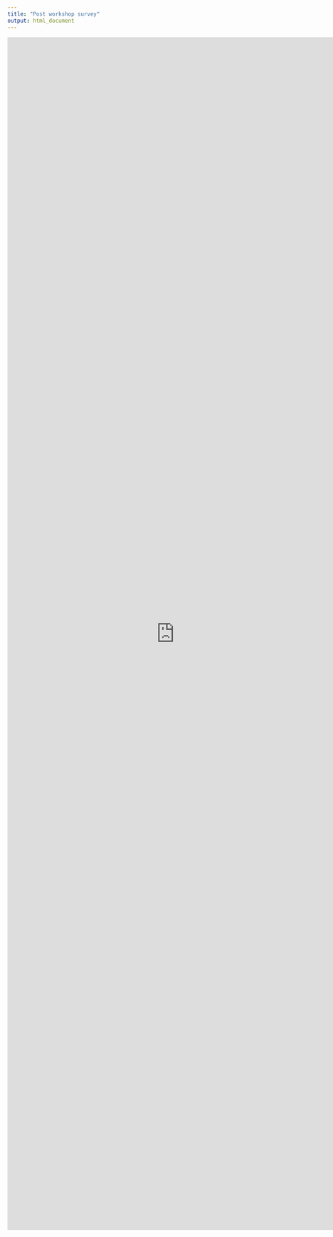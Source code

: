 ```yaml
---
title: "Post workshop survey"
output: html_document
---
```


<iframe src="https://docs.google.com/forms/d/e/1FAIpQLSfW1wgPuEaQ3nYKtupiK4RRJ_1tHLcDCqhqMuPtChYUqkUzRg/viewform?embedded=true" width="750" height="2675" frameborder="0" marginheight="0" marginwidth="0">Loading…</iframe>